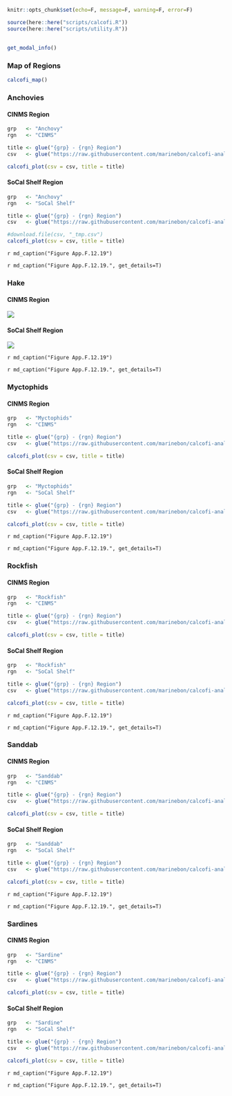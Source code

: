 
```r
knitr::opts_chunk$set(echo=F, message=F, warning=F, error=F)

source(here::here("scripts/calcofi.R"))
source(here::here("scripts/utility.R"))
```

## {.tabset}

```r
get_modal_info()
```

### Map of Regions

```r
calcofi_map()
```

### Anchovies {.active}

#### CINMS Region

```r
grp   <- "Anchovy"
rgn   <- "CINMS"

title <- glue("{grp} - {rgn} Region")
csv   <- glue("https://raw.githubusercontent.com/marinebon/calcofi-analysis/master/data/{grp}_{rgn}.csv")

calcofi_plot(csv = csv, title = title)
```

#### SoCal Shelf Region

```r
grp   <- "Anchovy"
rgn   <- "SoCal Shelf"

title <- glue("{grp} - {rgn} Region")
csv   <- glue("https://raw.githubusercontent.com/marinebon/calcofi-analysis/master/data/{grp}_{rgn}.csv")

#download.file(csv, "_tmp.csv")
calcofi_plot(csv = csv, title = title)
```


`r md_caption("Figure App.F.12.19")`

`r md_caption("Figure App.F.12.19.", get_details=T)`

### Hake

#### CINMS Region

![](../img/cinms_cr/App.F.12.19hake.CalCOFI_Med_ichthy.jpg)

#### SoCal Shelf Region

![](../img/cinms_cr/App.F.12.19.hake.SoCAShelf.jpg)

`r md_caption("Figure App.F.12.19")`

`r md_caption("Figure App.F.12.19.", get_details=T)`

### Myctophids

#### CINMS Region

```r
grp   <- "Myctophids"
rgn   <- "CINMS"

title <- glue("{grp} - {rgn} Region")
csv   <- glue("https://raw.githubusercontent.com/marinebon/calcofi-analysis/master/data/{grp}_{rgn}.csv")

calcofi_plot(csv = csv, title = title)
```

#### SoCal Shelf Region

```r
grp   <- "Myctophids"
rgn   <- "SoCal Shelf"

title <- glue("{grp} - {rgn} Region")
csv   <- glue("https://raw.githubusercontent.com/marinebon/calcofi-analysis/master/data/{grp}_{rgn}.csv")

calcofi_plot(csv = csv, title = title)
```


`r md_caption("Figure App.F.12.19")`

`r md_caption("Figure App.F.12.19.", get_details=T)`

### Rockfish

#### CINMS Region

```r
grp   <- "Rockfish"
rgn   <- "CINMS"

title <- glue("{grp} - {rgn} Region")
csv   <- glue("https://raw.githubusercontent.com/marinebon/calcofi-analysis/master/data/{grp}_{rgn}.csv")

calcofi_plot(csv = csv, title = title)
```

#### SoCal Shelf Region

```r
grp   <- "Rockfish"
rgn   <- "SoCal Shelf"

title <- glue("{grp} - {rgn} Region")
csv   <- glue("https://raw.githubusercontent.com/marinebon/calcofi-analysis/master/data/{grp}_{rgn}.csv")

calcofi_plot(csv = csv, title = title)
```



`r md_caption("Figure App.F.12.19")`

`r md_caption("Figure App.F.12.19.", get_details=T)`

### Sanddab

#### CINMS Region

```r
grp   <- "Sanddab"
rgn   <- "CINMS"

title <- glue("{grp} - {rgn} Region")
csv   <- glue("https://raw.githubusercontent.com/marinebon/calcofi-analysis/master/data/{grp}_{rgn}.csv")

calcofi_plot(csv = csv, title = title)
```

#### SoCal Shelf Region

```r
grp   <- "Sanddab"
rgn   <- "SoCal Shelf"

title <- glue("{grp} - {rgn} Region")
csv   <- glue("https://raw.githubusercontent.com/marinebon/calcofi-analysis/master/data/{grp}_{rgn}.csv")

calcofi_plot(csv = csv, title = title)
```


`r md_caption("Figure App.F.12.19")`

`r md_caption("Figure App.F.12.19.", get_details=T)`

### Sardines

#### CINMS Region

```r
grp   <- "Sardine"
rgn   <- "CINMS"

title <- glue("{grp} - {rgn} Region")
csv   <- glue("https://raw.githubusercontent.com/marinebon/calcofi-analysis/master/data/{grp}_{rgn}.csv")

calcofi_plot(csv = csv, title = title)
```

#### SoCal Shelf Region

```r
grp   <- "Sardine"
rgn   <- "SoCal Shelf"

title <- glue("{grp} - {rgn} Region")
csv   <- glue("https://raw.githubusercontent.com/marinebon/calcofi-analysis/master/data/{grp}_{rgn}.csv")

calcofi_plot(csv = csv, title = title)
```





`r md_caption("Figure App.F.12.19")`

`r md_caption("Figure App.F.12.19.", get_details=T)`

